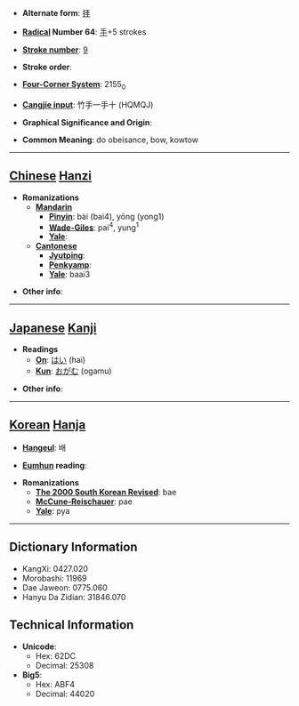 * '''Alternate form''': [[拝]]

* '''[[Wiktionary:Chinese radical index| Radical]] Number 64''': [[Wiktionary:Chinese radical index 手|手]]+5 strokes

* '''[[Wiktionary:Chinese total strokes index|Stroke number]]''': [[Wiktionary:Chinese total strokes index 9|9]]

* '''Stroke order''': 

* '''[[Wiktionary:Chinese four corner index|Four-Corner System]]''': 2155<sub>0</sub>

* '''[[Wiktionary:Chinese Cangjie index|Cangjie input]]''': 竹手一手十 (HQMQJ)

* '''Graphical Significance and Origin''': 

* '''Common Meaning''': do obeisance, bow, kowtow

----

== [[Chinese]] [[Hanzi]] ==

* '''Romanizations'''
** '''[[Mandarin]]'''
*** '''[[Pinyin]]''': bài (bai4), yōng (yong1)
*** '''[[Wade-Giles]]''': pai<sup>4</sup>, yung<sup>1</sup>
*** '''[[Yale]]''': 
** '''[[Cantonese]]'''
*** '''[[Jyutping]]''':
*** '''[[Penkyamp]]''': 
*** '''[[Yale]]''': baai3

* '''Other info''': 

----

== [[Japanese]] [[Kanji]] ==

* '''Readings'''
** '''[[On]]''': [[はい]] (hai)
** '''[[Kun]]''': [[おがむ]] (ogamu)

* '''Other info''':  

----

== [[Korean]] [[Hanja]] ==

* '''[[Hangeul]]''': 배

* '''[[Eumhun]] reading''': 

* '''Romanizations'''
** '''[[The 2000 South Korean Revised Romanization|The 2000 South Korean Revised]]''': bae
** '''[[McCune-Reischauer]]''': pae
** '''[[Yale]]''': pya

----

== Dictionary Information ==

* KangXi: 0427.020
* Morobashi: 11969
* Dae Jaweon: 0775.060
* Hanyu Da Zidian: 31846.070

== Technical Information ==

* '''Unicode''':
** Hex: 62DC
** Decimal: 25308
* '''Big5''':
** Hex: ABF4
** Decimal: 44020